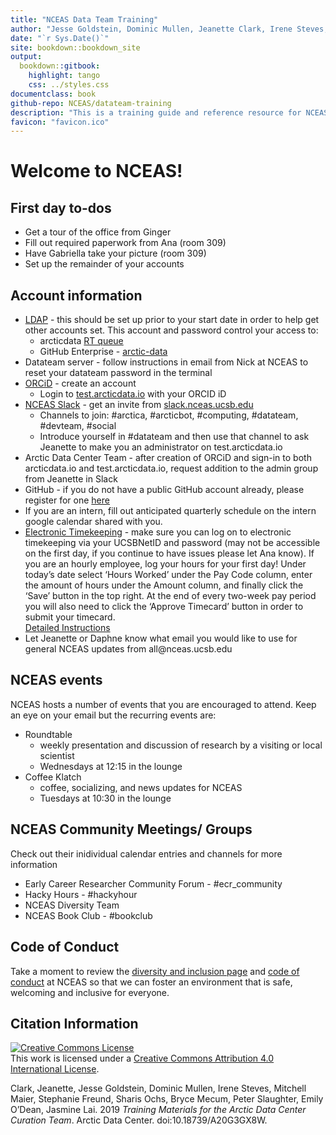 ```yaml
--- 
title: "NCEAS Data Team Training"
author: "Jesse Goldstein, Dominic Mullen, Jeanette Clark, Irene Steves, Mitchell Maier, Bryce Mecum, Peter Slaughter, Emily O'Dean, Jasmine Lai"
date: "`r Sys.Date()`"
site: bookdown::bookdown_site
output: 
  bookdown::gitbook:
    highlight: tango
    css: ../styles.css
documentclass: book
github-repo: NCEAS/datateam-training
description: "This is a training guide and reference resource for NCEAS data team members working on the SASAP and Arctic Data Center projects"
favicon: "favicon.ico"
---
```



# Welcome to NCEAS! {-}

## First day to-dos {-}

* Get a tour of the office from Ginger
* Fill out required paperwork from Ana (room 309)
* Have Gabriella take your picture (room 309)
* Set up the remainder of your accounts

## Account information {-}

* <a href="https://identity.nceas.ucsb.edu/identity/cgi-bin/ldapweb.cgi?cfg=account" target="_blank">LDAP</a> - this should be set up prior to your start date in order to help get other accounts set. This account and password control your access to:
    + arcticdata <a href="https://support.nceas.ucsb.edu/rt/" target="_blank">RT queue</a> 
    + GitHub Enterprise - <a href="https://github.nceas.ucsb.edu/KNB/arctic-data/" target="_blank">arctic-data</a>
* Datateam server - follow instructions in email from Nick at NCEAS to reset your datateam password in the terminal
* <a href="https://orcid.org/register" target="_blank">ORCiD</a> - create an account
    + Login to <a href="https://test.arcticdata.io" target="_blank">test.arcticdata.io</a> with your ORCID iD
* <a href="http://nceas.slack.com" target="_blank">NCEAS Slack</a> - get an invite from <a href="http://slack.nceas.ucsb.edu" target="_blank">slack.nceas.ucsb.edu</a>
    + Channels to join: #arctica, #arcticbot, #computing, #datateam, #devteam, #social
    + Introduce yourself in #datateam and then use that channel to ask Jeanette to make you an administrator on test.arcticdata.io
* Arctic Data Center Team - after creation of ORCiD and sign-in to both arcticdata.io and test.arcticdata.io, request addition to the admin group from Jeanette in Slack
* GitHub - if you do not have a public GitHub account already, please register for one <a href="https://github.com/join?source=header-home" target="_blank">here</a>
* If you are an intern, fill out anticipated quarterly schedule on the intern google calendar shared with you. 
* <a href="https://timekeeping.ucsb.edu/" target="_blank">Electronic Timekeeping</a> - make sure you can log on to electronic timekeeping
via your UCSBNetID and password (may not be accessible on the first day, if you continue to have issues please let Ana know). If you are an hourly employee, log your hours for your first day! Under today's date select 'Hours Worked' under the Pay Code column, enter the amount of hours under the Amount column, and finally click the 'Save' button in the top right. At the end of every two-week pay period you will also need to click the 'Approve Timecard' button in order to submit your timecard.  
<a href="https://timekeeping.ucsb.edu/sites/default/files/employee_hours_worked_0.pdf" target="_blank">Detailed Instructions</a>
* Let Jeanette or Daphne know what email you would like to use for general NCEAS updates from all@nceas.ucsb.edu

## NCEAS events {-}

NCEAS hosts a number of events that you are encouraged to attend. Keep an eye on your email but the recurring events are:

* Roundtable
    + weekly presentation and discussion of research by a visiting or local scientist
    + Wednesdays at 12:15 in the lounge
* Coffee Klatch
    + coffee, socializing, and news updates for NCEAS
    + Tuesdays at 10:30 in the lounge
    
## NCEAS Community Meetings/ Groups {-}

Check out their inidividual calendar entries and channels for more information

* Early Career Researcher Community Forum - #ecr_community
* Hacky Hours - #hackyhour
* NCEAS Diversity Team
* NCEAS Book Club - #bookclub

## Code of Conduct {-}

Take a moment to review the [diversity and inclusion page](https://www.nceas.ucsb.edu/diversity-inclusion) and [code of conduct](https://live-ncea-ucsb-edu-v01.pantheonsite.io/sites/default/files/2020-02/NCEAS_Code-of-Conduct_2019.pdf) at NCEAS so that we can foster an environment that is safe, welcoming and inclusive for everyone.
    
## Citation Information {-}

<a rel="license" href="http://creativecommons.org/licenses/by/4.0/"><img alt="Creative Commons License" style="border-width:0" src="https://i.creativecommons.org/l/by/4.0/88x31.png" /></a><br />This work is licensed under a <a rel="license" href="http://creativecommons.org/licenses/by/4.0/">Creative Commons Attribution 4.0 International License</a>.

Clark, Jeanette, Jesse Goldstein, Dominic Mullen, Irene Steves, Mitchell Maier, Stephanie Freund, Sharis Ochs, Bryce Mecum, Peter Slaughter, Emily O'Dean, Jasmine Lai. 2019 _Training Materials for the Arctic Data Center Curation Team_. Arctic Data Center. doi:10.18739/A20G3GX8W.

